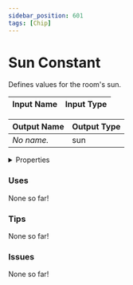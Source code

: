```yaml
---
sidebar_position: 601
tags: [Chip]
---
```


# Sun Constant

Defines values for the room's sun.




<EsbSvg />

| Input Name | Input Type |
|-----------|-----------|

| Output Name | Output Type |
|-----------|-----------|
| *No name.* | sun |


<details>
  <summary>Properties</summary>
  <div>
    <div>
    <table>
      <thead>
        <tr>
          <th>Is beta required?</th>
          <th>❌</th>
        </tr>
        <tr>
          <th>Is this chip a trolling risk?</th>
          <th>❌</th>
        </tr>
        <tr>
          <th>Chip UUID</th>
          <th>26062297-4aab-4fd4-bfb8-95fbf64f6bb7</th>
        </tr>
      </thead>
    </table>
    </div>
  </div>
</details>

### Uses

None so far!

### Tips

None so far!

### Issues

None so far!